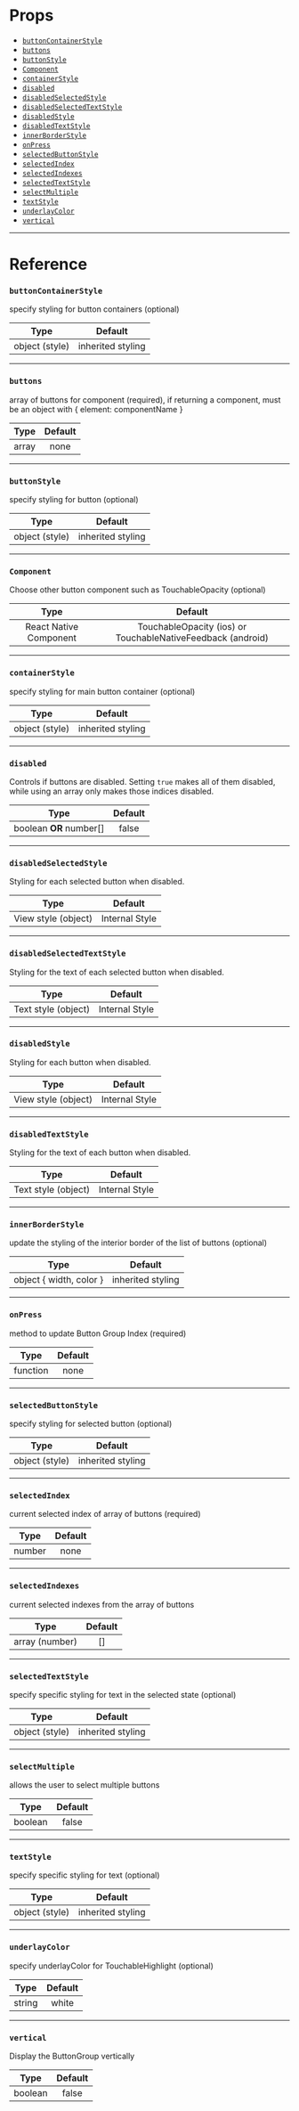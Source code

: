 # Props

- [`buttonContainerStyle`](#buttonContainerStyle)
- [`buttons`](#buttons)
- [`buttonStyle`](#buttonStyle)
- [`Component`](#Component)
- [`containerStyle`](#containerStyle)
- [`disabled`](#disabled)
- [`disabledSelectedStyle`](#disabledSelectedStyle)
- [`disabledSelectedTextStyle`](#disabledSelectedTextStyle)
- [`disabledStyle`](#disabledStyle)
- [`disabledTextStyle`](#disabledTextStyle)
- [`innerBorderStyle`](#innerBorderStyle)
- [`onPress`](#onPress)
- [`selectedButtonStyle`](#selectedButtonStyle)
- [`selectedIndex`](#selectedIndex)
- [`selectedIndexes`](#selectedIndexes)
- [`selectedTextStyle`](#selectedTextStyle)
- [`selectMultiple`](#selectMultiple)
- [`textStyle`](#textStyle)
- [`underlayColor`](#underlayColor)
- [`vertical`](#vertical)

---

# Reference

### `buttonContainerStyle`

specify styling for button containers (optional)

|      Type      |      Default      |
| :------------: | :---------------: |
| object (style) | inherited styling |

---

### `buttons`

array of buttons for component (required), if returning a component, must be an
object with { element: componentName }

| Type  | Default |
| :---: | :-----: |
| array |  none   |

---

### `buttonStyle`

specify styling for button (optional)

|      Type      |      Default      |
| :------------: | :---------------: |
| object (style) | inherited styling |

---

### `Component`

Choose other button component such as TouchableOpacity (optional)

|          Type          |                           Default                           |
| :--------------------: | :---------------------------------------------------------: |
| React Native Component | TouchableOpacity (ios) or TouchableNativeFeedback (android) |

---

### `containerStyle`

specify styling for main button container (optional)

|      Type      |      Default      |
| :------------: | :---------------: |
| object (style) | inherited styling |

---

### `disabled`

Controls if buttons are disabled. Setting `true` makes all of them disabled,
while using an array only makes those indices disabled.

|          Type           | Default |
| :---------------------: | :-----: |
| boolean **OR** number[] |  false  |

---

### `disabledSelectedStyle`

Styling for each selected button when disabled.

|        Type         |    Default     |
| :-----------------: | :------------: |
| View style (object) | Internal Style |

---

### `disabledSelectedTextStyle`

Styling for the text of each selected button when disabled.

|        Type         |    Default     |
| :-----------------: | :------------: |
| Text style (object) | Internal Style |

---

### `disabledStyle`

Styling for each button when disabled.

|        Type         |    Default     |
| :-----------------: | :------------: |
| View style (object) | Internal Style |

---

### `disabledTextStyle`

Styling for the text of each button when disabled.

|        Type         |    Default     |
| :-----------------: | :------------: |
| Text style (object) | Internal Style |

---

### `innerBorderStyle`

update the styling of the interior border of the list of buttons (optional)

|          Type           |      Default      |
| :---------------------: | :---------------: |
| object { width, color } | inherited styling |

---

### `onPress`

method to update Button Group Index (required)

|   Type   | Default |
| :------: | :-----: |
| function |  none   |

---

### `selectedButtonStyle`

specify styling for selected button (optional)

|      Type      |      Default      |
| :------------: | :---------------: |
| object (style) | inherited styling |

---

### `selectedIndex`

current selected index of array of buttons (required)

|  Type  | Default |
| :----: | :-----: |
| number |  none   |

---

### `selectedIndexes`

current selected indexes from the array of buttons

|      Type      | Default |
| :------------: | :-----: |
| array (number) |   []    |

---

### `selectedTextStyle`

specify specific styling for text in the selected state (optional)

|      Type      |      Default      |
| :------------: | :---------------: |
| object (style) | inherited styling |

---

### `selectMultiple`

allows the user to select multiple buttons

|  Type   | Default |
| :-----: | :-----: |
| boolean |  false  |

---

### `textStyle`

specify specific styling for text (optional)

|      Type      |      Default      |
| :------------: | :---------------: |
| object (style) | inherited styling |

---

### `underlayColor`

specify underlayColor for TouchableHighlight (optional)

|  Type  | Default |
| :----: | :-----: |
| string |  white  |

---

### `vertical`

Display the ButtonGroup vertically

|  Type   | Default |
| :-----: | :-----: |
| boolean |  false  |
